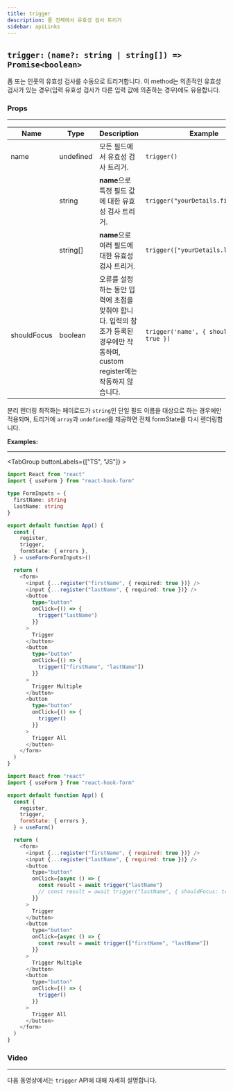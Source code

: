 ```yaml
---
title: trigger
description: 폼 전체에서 유효성 검사 트리거
sidebar: apiLinks
---
```


## `trigger:` <TypeText>`(name?: string | string[]) => Promise<boolean>`</TypeText>

폼 또는 인풋의 유효성 검사를 수동으로 트리거합니다. 이 method는 의존적인 유효성 검사가 있는 경우(입력 유효성 검사가 다른 입력 값에 의존하는 경우)에도 유용합니다.

### Props

---

| Name        | Type                           | Description                                                                                                                      | Example                                  |
| ----------- | ------------------------------ | -------------------------------------------------------------------------------------------------------------------------------- | ---------------------------------------- |
| name        | <TypeText>undefined</TypeText> | 모든 필드에서 유효성 검사 트리거.                                                                                                | `trigger()`                              |
|             | <TypeText>string</TypeText>    | **name**으로 특정 필드 값에 대한 유효성 검사 트리거.                                                                             | `trigger("yourDetails.firstName")`       |
|             | <TypeText>string[]</TypeText>  | **name**으로 여러 필드에 대한 유효성 검사 트리거.                                                                                | `trigger(["yourDetails.lastName"])`      |
| shouldFocus | <TypeText>boolean</TypeText>   | 오류를 설정하는 동안 입력에 초점을 맞춰야 합니다. 입력의 참조가 등록된 경우에만 작동하며, custom register에는 작동하지 않습니다. | `trigger('name', { shouldFocus: true })` |

<Admonition type="important" title="Rules">

분리 렌더링 최적화는 페이로드가 `string`인 단일 필드 이름을 대상으로 하는 경우에만 적용되며, 트리거에 `array`과 `undefined`를 제공하면 전체 formState를 다시 렌더링합니다.

</Admonition>

**Examples:**

---

<TabGroup buttonLabels={["TS", "JS"]} >

```typescript copy sandbox="https://codesandbox.io/s/react-hook-form-v6-ts-triggervalidation-forked-xs7hl"
import React from "react"
import { useForm } from "react-hook-form"

type FormInputs = {
  firstName: string
  lastName: string
}

export default function App() {
  const {
    register,
    trigger,
    formState: { errors },
  } = useForm<FormInputs>()

  return (
    <form>
      <input {...register("firstName", { required: true })} />
      <input {...register("lastName", { required: true })} />
      <button
        type="button"
        onClick={() => {
          trigger("lastName")
        }}
      >
        Trigger
      </button>
      <button
        type="button"
        onClick={() => {
          trigger(["firstName", "lastName"])
        }}
      >
        Trigger Multiple
      </button>
      <button
        type="button"
        onClick={() => {
          trigger()
        }}
      >
        Trigger All
      </button>
    </form>
  )
}
```

```javascript copy sandbox="https://codesandbox.io/s/react-hook-form-v6-triggervalidation-forked-8w9tn"
import React from "react"
import { useForm } from "react-hook-form"

export default function App() {
  const {
    register,
    trigger,
    formState: { errors },
  } = useForm()

  return (
    <form>
      <input {...register("firstName", { required: true })} />
      <input {...register("lastName", { required: true })} />
      <button
        type="button"
        onClick={async () => {
          const result = await trigger("lastName")
          // const result = await trigger("lastName", { shouldFocus: true }); 입력 focus 허용
        }}
      >
        Trigger
      </button>
      <button
        type="button"
        onClick={async () => {
          const result = await trigger(["firstName", "lastName"])
        }}
      >
        Trigger Multiple
      </button>
      <button
        type="button"
        onClick={() => {
          trigger()
        }}
      >
        Trigger All
      </button>
    </form>
  )
}
```

</TabGroup>

### Video

---

다음 동영상에서는 `trigger` API에 대해 자세히 설명합니다.

<YouTube youTubeId="-bcyJCDjksE" />
